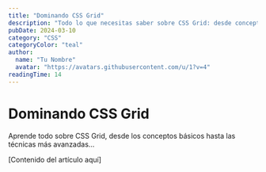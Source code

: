 ```yaml
---
title: "Dominando CSS Grid"
description: "Todo lo que necesitas saber sobre CSS Grid: desde conceptos básicos hasta técnicas avanzadas..."
pubDate: 2024-03-10
category: "CSS"
categoryColor: "teal"
author:
  name: "Tu Nombre"
  avatar: "https://avatars.githubusercontent.com/u/1?v=4"
readingTime: 14
---
```


# Dominando CSS Grid

Aprende todo sobre CSS Grid, desde los conceptos básicos hasta las técnicas más avanzadas...

[Contenido del artículo aquí]